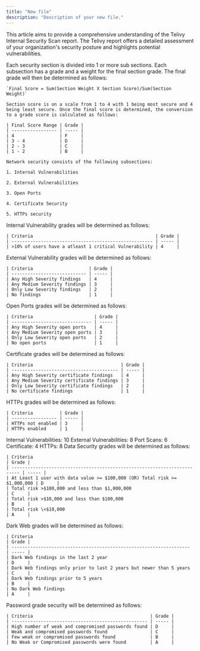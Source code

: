 ```yaml
---
title: "New file"
description: "Description of your new file."
---
```


This article aims to provide a comprehensive understanding of the Telivy Internal Security Scan report. The Telivy report offers a detailed assessment of your organization's security posture and highlights potential vulnerabilities.

<AccordionGroup>
  <Accordion title="Final Score">
    Each security section is divided into 1 or more sub sections. Each subsection has a grade and a weight for the final section grade. The final grade will then be determined as follows:

    `Final Score = Sum(Section Weight X Section Score)/Sum(Section Weight)`

    Section score is on a scale from 1 to 4 with 1 being most secure and 4 being least secure. Once the final score is determined, the conversion to a grade score is calculated as follows:

    | Final Score Range | Grade |
    | ----------------- | ----- |
    | 4                 | F     |
    | 3 - 4             | D     |
    | 2 - 3             | C     |
    | 1 - 2             | B     |

    Network security consists of the following subsections:

    1. Internal Vulnerabilities

    2. External Vulnerabilities

    3. Open Ports

    4. Certificate Security

    5. HTTPs security
  </Accordion>

  <Accordion title="Internal Vulnerability">
    Internal Vulnerability grades will be determined as follows:

    | Criteria                                              | Grade |
    | ----------------------------------------------------- | ----- |
    | >10% of users have a atleast 1 critical Vulnerability | 4     |
  </Accordion>

  <Accordion title="External Vulnerability">
    External Vulnerability grades will be determined as follows:

    | Criteria                     | Grade |
    | ---------------------------- | ----- |
    | Any High Severity findings   | 4     |
    | Any Medium Severity findings | 3     |
    | Only Low Severity findings   | 2     |
    | No findings                  | 1     |
  </Accordion>

  <Accordion title="Open Ports">
    Open Ports grades will be determined as follows:

    | Criteria                       | Grade |
    | ------------------------------ | ----- |
    | Any High Severity open ports   | 4     |
    | Any Medium Severity open ports | 3     |
    | Only Low Severity open ports   | 2     |
    | No open ports                  | 1     |
  </Accordion>

  <Accordion title="Certificates">
    Certificate grades will be determined as follows:

    | Criteria                                 | Grade |
    | ---------------------------------------- | ----- |
    | Any High Severity certificate findings   | 4     |
    | Any Medium Severity certificate findings | 3     |
    | Only Low Severity certificate findings   | 2     |
    | No certificate findings                  | 1     |
  </Accordion>

  <Accordion title="HTTPs findings">
    HTTPs grades will be determined as follows:

    | Criteria          | Grade |
    | ----------------- | ----- |
    | HTTPs not enabled | 3     |
    | HTTPs enabled     | 1     |
  </Accordion>

  <Accordion title="Weights for Network Security">
    Internal Vulnerabilities: 10
    External Vulnerabilities: 8
    Port Scans: 6
    Certificate: 4
    HTTPs: 8
  </Accordion>

  <Accordion title="Data Security">
    Data Security grades will be determined as follows:

    | Criteria                                                                  | Grade |
    | ------------------------------------------------------------------------- | ----- |
    | At Least 1 user with data value >= $100,000 (OR) Total risk >= $1,000,000 | D     |
    | Total risk >$100,000 and less than $1,000,000                             | C     |
    | Total risk >$10,000 and less than $100,000                                | B     |
    | Total risk \<$10,000                                                      | A     |
  </Accordion>

  <Accordion title="Dark Web Security">
    Dark Web grades will be determined as follows:

    | Criteria                                                            | Grade |
    | ------------------------------------------------------------------- | ----- |
    | Dark Web findings in the last 2 year                                | D     |
    | Dark Web findings only prior to last 2 years but newer than 5 years | C     |
    | Dark Web findings prior to 5 years                                  | B     |
    | No Dark Web findings                                                | A     |
  </Accordion>

  <Accordion title="Password Security">
    Password grade security will be determined as follows:

    | Criteria                                            | Grade |
    | --------------------------------------------------- | ----- |
    | High number of weak and compromised passwords found | D     |
    | Weak and compromised passwords found                | C     |
    | Few weak or compromised passwords found             | B     |
    | No Weak or Compromised passwords were found         | A     |
  </Accordion>
</AccordionGroup>